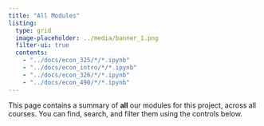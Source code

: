 ```yaml
---
title: "All Modules"
listing:
  type: grid
  image-placeholder: ../media/banner_1.png
  filter-ui: true
  contents:
    - "../docs/econ_325/*/*.ipynb"
    - "../docs/econ_intro/*/*.ipynb"
    - "../docs/econ_326/*/*.ipynb"
    - "../docs/econ_490/*/*.ipynb"
---
```


This page contains a summary of **all** our modules for this project, across all courses.  You can find, search, and filter them using the controls below.

